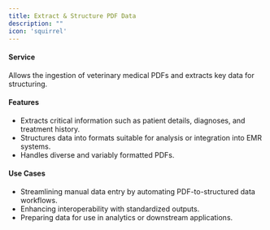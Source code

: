```yaml
---
title: Extract & Structure PDF Data
description: ""
icon: 'squirrel'
---
```



#### Service 
Allows the ingestion of veterinary medical PDFs and extracts key data for structuring.
#### Features
- Extracts critical information such as patient details, diagnoses, and treatment history.
- Structures data into formats suitable for analysis or integration into EMR systems.
- Handles diverse and variably formatted PDFs.
#### Use Cases
- Streamlining manual data entry by automating PDF-to-structured data workflows.
- Enhancing interoperability with standardized outputs.
- Preparing data for use in analytics or downstream applications.